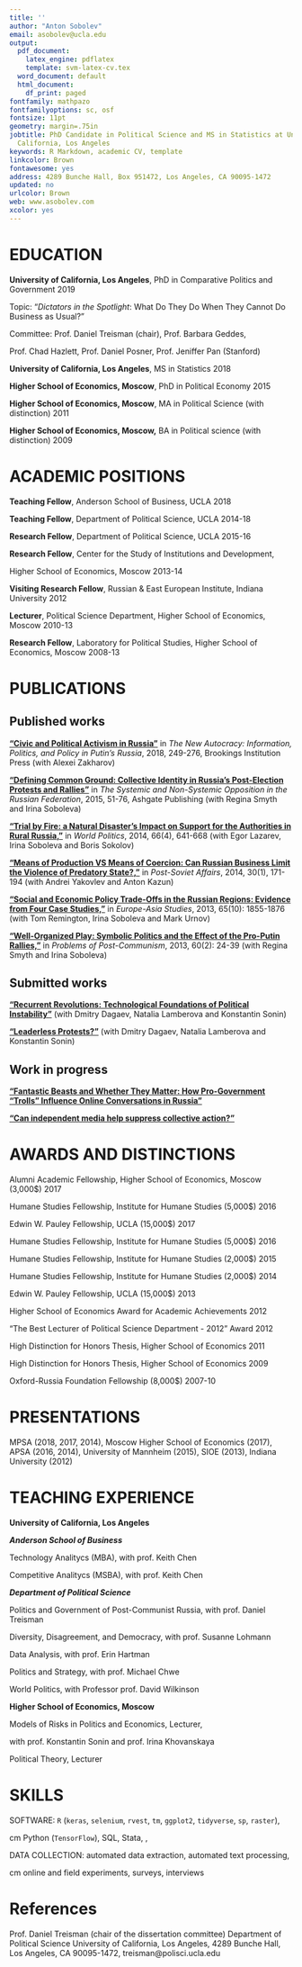 ```yaml
---
title: ''
author: "Anton Sobolev"
email: asobolev@ucla.edu
output:
  pdf_document:
    latex_engine: pdflatex
    template: svm-latex-cv.tex
  word_document: default
  html_document:
    df_print: paged
fontfamily: mathpazo
fontfamilyoptions: sc, osf
fontsize: 11pt
geometry: margin=.75in
jobtitle: PhD Candidate in Political Science and MS in Statistics at University of
  California, Los Angeles
keywords: R Markdown, academic CV, template
linkcolor: Brown
fontawesome: yes
address: 4289 Bunche Hall, Box 951472, Los Angeles, CA 90095-1472
updated: no
urlcolor: Brown
web: www.asobolev.com
xcolor: yes
---
```




# EDUCATION

**University of California, Los Angeles**, PhD in Comparative Politics and Government  \hfill 2019

\hskip 1cm  Topic: "*Dictators in the Spotlight*: What Do They Do When They Cannot Do Business as
Usual?"

\hskip 1cm  Committee: Prof. Daniel Treisman (chair), Prof. Barbara Geddes,

\hskip 1cm Prof. Chad Hazlett, Prof. Daniel Posner, Prof. Jeniffer Pan (Stanford)

**University of California, Los Angeles**, MS in Statistics  \hfill 2018

**Higher School of Economics, Moscow**, PhD in Political Economy  \hfill 2015

**Higher School of Economics, Moscow**, MA in  Political Science (with distinction)  \hfill 2011

**Higher School of Economics, Moscow,** BA in Political science (with distinction)  \hfill 2009

# ACADEMIC POSITIONS

**Teaching Fellow**, Anderson School of Business, UCLA \hfill 2018 

**Teaching Fellow**, Department of Political Science, UCLA \hfill 2014-18

**Research Fellow**, Department of Political Science, UCLA \hfill 2015-16

**Research Fellow**, Center for the Study of Institutions and Development,

Higher School of Economics, Moscow \hfill 2013-14

**Visiting Research Fellow**, Russian & East European Institute, Indiana University  \hfill 2012

**Lecturer**, Political Science Department, Higher School of Economics, Moscow \hfill 2010-13 

**Research Fellow**, Laboratory for Political Studies, Higher School of Economics, Moscow \hfill 2008-13

# PUBLICATIONS

## Published works

[**“Civic and Political Activism in Russia”**](http://www.jstor.org/stable/10.7864/j.ctt1zkjzsh.13) in *The New Autocracy: Information, Politics, and Policy in Putin's Russia*, 2018, 249-276, Brookings Institution Press (with Alexei Zakharov)

[**“Defining Common Ground: Collective Identity in Russia's Post-Election Protests and Rallies”**](https://AntonSobolev.github.com/files/2013-Defining-Commong-Ground.pdf) in *The Systemic and Non-Systemic Opposition in the Russian Federation*, 2015, 51-76, Ashgate Publishing (with Regina Smyth and Irina Soboleva)

[**“Trial by Fire: a Natural Disaster’s Impact on Support for the Authorities in Rural Russia,”**](http://dx.doi.org/10.1017/S0043887114000215) in *World Politics*, 2014, 66(4), 641-668  (with Egor Lazarev, Irina Soboleva and Boris Sokolov) 

[**"Means of Production VS Means of Coercion: Can Russian Business Limit the Violence of Predatory State?,"**](http://www.tandfonline.com/doi/full/10.1080/1060586X.2013.859434) in *Post-Soviet Affairs*, 2014, 30(1), 171-194 (with Andrei Yakovlev and Anton Kazun)

[**“Social and Economic Policy Trade-Offs  in the Russian Regions: Evidence from Four Case Studies,”**](http://www.tandfonline.com/doi/full/10.1080/09668136.2013.838055) in *Europe-Asia Studies*, 2013, 65(10): 1855-1876 (with Tom Remington, Irina Soboleva and Mark Urnov) 

[**“Well-Organized Play: Symbolic Politics and the Effect of the Pro-Putin Rallies,”**](“Well-Organized Play: Symbolic Politics and the Effect of the Pro-Putin Rallies,”) in *Problems of Post-Communism*, 2013, 60(2): 24-39 (with Regina Smyth and Irina Soboleva) 

## Submitted works
[**"Recurrent Revolutions: Technological Foundations of Political Instability"**](http://papers.ssrn.com/sol3/papers.cfm?abstract_id=2365057) (with Dmitry Dagaev, Natalia Lamberova and Konstantin Sonin)

[**"Leaderless Protests?"**](#published-works) (with Dmitry Dagaev, Natalia Lamberova and Konstantin Sonin)

## Work in progress
[**"Fantastic Beasts and Whether They Matter: How Pro-Government “Trolls” Influence Online Conversations in Russia"**](#published-works)

[**"Can independent media help suppress collective action?"**](#published-works)

# AWARDS AND DISTINCTIONS

Alumni Academic Fellowship, Higher School of Economics, Moscow (3,000$) \hfill 2017 

Humane Studies Fellowship, Institute for Humane Studies (5,000$) \hfill 2016

Edwin W. Pauley Fellowship, UCLA (15,000$) \hfill 2017 

Humane Studies Fellowship, Institute for Humane Studies (5,000$) \hfill 2016 

Humane Studies Fellowship, Institute for Humane Studies (2,000$) \hfill 2015 

Humane Studies Fellowship, Institute for Humane Studies (2,000$) \hfill 2014 

Edwin W. Pauley Fellowship, UCLA (15,000$) \hfill 2013 

Higher School of Economics Award for Academic Achievements \hfill 2012 

“The Best Lecturer of Political Science Department - 2012” Award \hfill 2012 

High Distinction for Honors Thesis, Higher School of Economics \hfill  2011 

High Distinction for Honors Thesis, Higher School of Economics \hfill  2009

Oxford-Russia Foundation Fellowship (8,000$) \hfill  2007-10 

# PRESENTATIONS

MPSA (2018, 2017, 2014), Moscow Higher School of Economics (2017), APSA (2016, 2014), University of Mannheim (2015), SIOE (2013), Indiana University (2012)

# TEACHING EXPERIENCE

**University of California, Los Angeles**

***Anderson School of Business***

\hskip 1cm Technology Analitycs (MBA), with prof. Keith Chen

\hskip 1cm Competitive Analitycs (MSBA), with prof. Keith Chen

***Department of Political Science***

\hskip 1cm Politics and Government of Post-Communist Russia, with prof. Daniel Treisman

\hskip 1cm Diversity, Disagreement, and Democracy, with prof. Susanne Lohmann

\hskip 1cm Data Analysis, with prof. Erin Hartman

\hskip 1cm Politics and Strategy, with prof. Michael Chwe

\hskip 1cm World Politics, with Professor prof. David Wilkinson

**Higher School of Economics, Moscow**

\hskip 1cm Models of Risks in Politics and Economics, Lecturer,

\hskip 1cm with prof. Konstantin Sonin and prof. Irina Khovanskaya 

\hskip 1cm Political Theory, Lecturer

# SKILLS

SOFTWARE:  `R` (`keras`, `selenium`, `rvest`, `tm`, `ggplot2`, `tidyverse`, `sp`, `raster`),

\hskip 1.9 cm Python (`TensorFlow`), SQL,  Stata, \LaTeX , 

DATA COLLECTION: automated data extraction, automated text processing,

\hskip 1.9 cm online and field experiments, surveys, interviews

# References
Prof. Daniel Treisman (chair of the dissertation committee) Department of Political Science
University of California, Los Angeles, 4289 Bunche Hall, Los Angeles, CA 90095-1472, treisman@polisci.ucla.edu